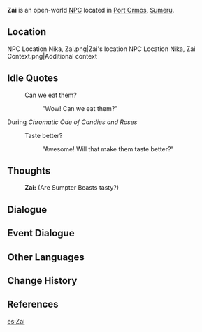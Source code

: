 {{Meta
<!-- Remove this template after adding the missing info -->
|missing_NPC_profile  = yes
}}
{{Character Infobox
|type             = Open-World NPC
|image            = NPC Zai.png
|region           = Sumeru
|location         = Sumeru
|affiliation      = 
|title            = 

|ancestry         = <!-- Clan/family -->
|father           = 
|mother           = 
|spouse           = 
|sibling          = Arya
|siblingNote      = older sister
|child            = 
|relative         = 

|voiceEN          = [[imdb:nm3158889|Jennifer Sun Bell]]<ref name="Jennifer Sun Bell 2">Twitter: [https://twitter.com/JenniferSunBell/status/1591305867424845824 EN VA Self Announcement] ([https://web.archive.org/web/20221118052456/https://twitter.com/JenniferSunBell/status/1591305867424845824 Archived])</ref>
|voiceCN          = 
|voiceJP          = 
}}
'''Zai''' is an open-world [[NPC]] located in [[Port Ormos]], [[Sumeru]].

==Location==
<gallery>
NPC Location Nika, Zai.png|Zai's location
NPC Location Nika, Zai Context.png|Additional context
</gallery>
<!--
==Profile==
<!~~ Detailed story/lore information goes here. ~~>
''(To be added.)''

===Appearance===
<!~~ Keep appearance section short and concise. Limit to 2 paragraphs with 3-4 sentences each. ~~>
''(To be added.)''

==Quests and Events==
{{Quests and Events}}
-->
==Idle Quotes==
{{Dialogue Start}}
: {{DIcon|Idle}} Can we eat them?
:: {{A|VO Zai 01.ogg}} "Wow! Can we eat them?"
{{Dialogue End}}

;During ''Chromatic Ode of Candies and Roses''
{{Dialogue Start}}
:{{DIcon|Idle}} Taste better?
::{{A|VO Zai Chromatic Ode of Candies and Roses 01.ogg}} "Awesome! Will that make them taste better?"
{{Dialogue End}}

==Thoughts==
{{All Schemes to Know Explanation|name=Zai}}
{{Dialogue Start}}
:{{A|VO Zai All Schemes to Know 01.ogg}} '''Zai:''' (Are Sumpter Beasts tasty?)
{{Dialogue End}}

==Dialogue==
{{Transclude|Nika|Dialogue}}

==Event Dialogue==
{{Transclude|Nika|Event Dialogue}}
<!--
==Trivia==
* 
-->

==Other Languages==
{{Other Languages
|default_hidden = 1
|en      = Zai
|zhs     = 扎伊
|zhs_rm  = Zhāyī
|zht     = 扎伊
|zht_rm  = Zhāyī
|ja      = ザイ
|ja_rm   = Zai
|ko      = 자이
|es      = Zai
|fr      = Zai
|ru      = Зай
|th      = Zai
|vi      = Zai
|de      = Zai
|id      = Zai
|pt      = Zai
|tr      = Zai
|it      = Zai
}}

==Change History==
{{Change History|3.0}}

==References==
{{Reflist}}

[[es:Zai]]